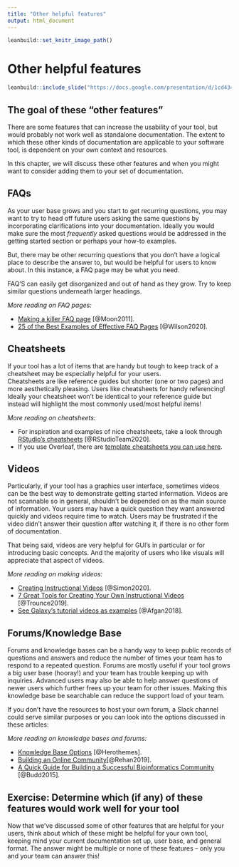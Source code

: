```yaml
---
title: "Other helpful features"
output: html_document
---
```


```r
leanbuild::set_knitr_image_path()
```

# Other helpful features

```r
leanbuild::include_slide("https://docs.google.com/presentation/d/1cd434bkLer_CJ04GzpsZwzeEA9gjc5Ho6QimiHPbyEg/edit#slide=id.gd436f8053d_0_0")
```

## The goal of these "other features"

There are some features that can increase the usability of your tool, but would probably not work well as standalone documentation.
The extent to which these other kinds of documentation are applicable to your software tool, is dependent on your own context and resources.

In this chapter, we will discuss these other features and when you might want to consider adding them to your set of documentation.

## FAQs

As your user base grows and you start to get recurring questions, you may want to try to head off future users asking the same questions by incorporating clarifications into your documentation.
Ideally you would make sure the most _frequently_ asked questions would be addressed in the getting started section or perhaps your how-to examples.

But, there may be other recurring questions that you don’t have a logical place to describe the answer to, but would be helpful for users to know about. In this instance, a FAQ page may be what you need.

FAQ'S can easily get disorganized and out of hand as they grow.
Try to keep similar questions underneath larger headings.

_More reading on FAQ pages:_  

- [Making a killer FAQ page](https://www.socialmediatoday.com/content/10-tips-creating-killer-faq-page) [@Moon2011].  
- [25 of the Best Examples of Effective FAQ Pages](https://www.searchenginejournal.com/best-faq-page-examples/267709/) [@Wilson2020].  


## Cheatsheets

If your tool has a lot of items that are handy but tough to keep track of a cheatsheet may be especially helpful for your users.  
Cheatsheets are like reference guides but shorter (one or two pages) and more aesthetically pleasing.
Users like cheatsheets for handy referencing!
Ideally your cheatsheet won't be identical to your reference guide but instead will highlight the most commonly used/most helpful items!

_More reading on cheatsheets:_

- For inspiration and examples of nice cheatsheets, take a look through [RStudio's cheatsheets](https://www.rstudio.com/resources/cheatsheets/) [@RStudioTeam2020].  
- If you use Overleaf, there are [template cheatsheets you can use here](https://www.overleaf.com/gallery/tagged/cheat-sheet).  

## Videos

Particularly, if your tool has a graphics user interface, sometimes videos can be the best way to demonstrate getting started information.
Videos are not scannable so in general, shouldn't be depended on as the main source of information.
Your users may have a quick question they want answered quickly and videos require time to watch. Users may be frustrated if the video didn't answer their question after watching it, if there is no other form of documentation.

That being said, videos are very helpful for GUI's in particular or for introducing basic concepts.
And the majority of users who like visuals will appreciate that aspect of videos.

_More reading on making videos:_

- [Creating Instructional Videos](https://www.techsmith.com/blog/instructional-videos/) [@Simon2020].  
- [7 Great Tools for Creating Your Own Instructional Videos](https://helpdeskgeek.com/free-tools-review/7-great-tools-for-creating-your-own-video-tutorials/) [@Trounce2019].  
- [See Galaxy's tutorial videos as examples](https://training.galaxyproject.org/training-material/topics/introduction/) [@Afgan2018].  

## Forums/Knowledge Base

Forums and knowledge bases can be a handy way to keep public records of questions and answers and reduce the number of times your team has to respond to a repeated question.
Forums are mostly useful if your tool grows a big user base (hooray!) and your team has trouble keeping up with inquiries.
Advanced users may also be able to help answer questions of newer users which further frees up your team for other issues.
Making this knowledge base be searchable can reduce the support load of your team.  

If you don't have the resources to host your own forum, a Slack channel could serve similar purposes or you can look into the options discussed in these articles:

_More reading on knowledge bases and forums:_
  
- [Knowledge Base Options](https://herothemes.com/blog/best-knowledge-base-software/) [@Herothemes].  
- [Building an Online Community](https://geekflare.com/online-community-software/)[@Rehan2019].  
- [A Quick Guide for Building a Successful Bioinformatics Community](https://journals.plos.org/ploscompbiol/article?id=10.1371/journal.pcbi.1003972) [@Budd2015].  


## Exercise: Determine which (if any) of these features would work well for your tool

Now that we've discussed some of other features that are helpful for your users, think about which of these might be helpful for your own tool, keeping mind your current documentation set up, user base, and general format.
The answer might be multiple or none of these features -- only you and your team can answer this!
